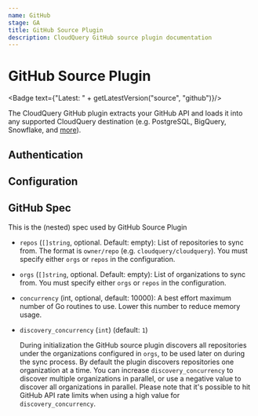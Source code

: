 ```yaml
---
name: GitHub
stage: GA
title: GitHub Source Plugin
description: CloudQuery GitHub source plugin documentation
---
```


# GitHub Source Plugin


<Badge text={"Latest: " + getLatestVersion("source", "github")}/>

The CloudQuery GitHub plugin extracts your GitHub API and loads it into any supported CloudQuery destination (e.g. PostgreSQL, BigQuery, Snowflake, and [more](/docs/plugins/destinations/overview)).

## Authentication

<Authentication/>

## Configuration

<Configuration/>

## GitHub Spec

This is the (nested) spec used by GitHub Source Plugin

- `repos` (`[]string`, optional. Default: empty):
  List of repositories to sync from. The format is `owner/repo` (e.g. `cloudquery/cloudquery`). You must specify either `orgs` or `repos` in the configuration.

- `orgs` (`[]string`, optional. Default: empty):
  List of organizations to sync from. You must specify either `orgs` or `repos` in the configuration.

- `concurrency` (int, optional, default: 10000):
  A best effort maximum number of Go routines to use. Lower this number to reduce memory usage.

- `discovery_concurrency` (`int`) (default: `1`)

  During initialization the GitHub source plugin discovers all repositories under the organizations configured in `orgs`, to be used later on during the sync process.
  By default the plugin discovers repositories one organization at a time. You can increase `discovery_concurrency` to discover multiple organizations in parallel, or use a negative value to discover all organizations in parallel.
  Please note that it's possible to hit GitHub API rate limits when using a high value for `discovery_concurrency`.
